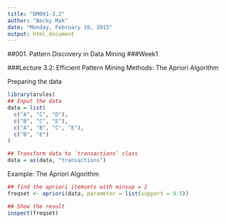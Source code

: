 ```yaml
---
title: "DM001-3.2"
author: "Becky Mak"
date: "Monday, February 16, 2015"
output: html_document
---
```

##001. Pattern Discovery in Data Mining
###Week1

###Lecture 3.2: Efficient Pattern Mining Methods: The Apriori Algorithm

Preparing the data
```r
library(arules)
## Input the data
data = list(
  c("A", "C", "D"),
  c("B", "C", "E"),
  c("A", "B", "C", "E"),
  c("B", "E")
)

## Transform data to `transactions` class
data = as(data, "transactions")

```

Example: The Apriori Algorithm

```r
## find the apriori itemsets with minsup = 2
freqset <- apriori(data, parameter = list(support = 0.5))
```
```r
## Show the result
inspect(freqset)
```
